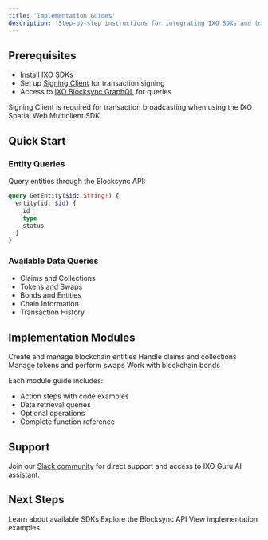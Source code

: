 ```yaml
---
title: 'Implementation Guides'
description: 'Step-by-step instructions for integrating IXO SDKs and tools into your applications'
---
```




## Prerequisites

- Install [IXO SDKs](/spatial-web-stack/sdks/ixo-multiclient-sdk)
- Set up [Signing Client](https://www.npmjs.com/package/@ixo/impactxclient-sdk#signing-client) for transaction signing
- Access to [IXO Blocksync GraphQL](/api-docs/blocksync-api/blocksync-graphql) for queries

<Tip>
Signing Client is required for transaction broadcasting when using the IXO Spatial Web Multiclient SDK.
</Tip>

## Quick Start

### Entity Queries
Query entities through the Blocksync API:

```graphql
query GetEntity($id: String!) {
  entity(id: $id) {
    id
    type
    status
  }
}
```

### Available Data Queries
- Claims and Collections
- Tokens and Swaps  
- Bonds and Entities
- Chain Information
- Transaction History

## Implementation Modules

<CardGroup>
  <Card title="Entity Module" icon="cube">
    Create and manage blockchain entities
  </Card>
  <Card title="Claims Module" icon="file-signature">
    Handle claims and collections
  </Card>
  <Card title="Tokens Module" icon="coins">
    Manage tokens and perform swaps
  </Card>
  <Card title="Bonds Module" icon="link">
    Work with blockchain bonds
  </Card>
</CardGroup>

Each module guide includes:
- Action steps with code examples
- Data retrieval queries
- Optional operations
- Complete function reference

## Support

Join our [Slack community](https://ixofoundation.slack.com/archives/C04UERAUHQT) for direct support and access to IXO Guru AI assistant.

## Next Steps

<CardGroup>
  <Card title="SDKs Overview" icon="box" href="/spatial-web-stack/sdks/ixo-multiclient-sdk">
    Learn about available SDKs
  </Card>
  <Card title="GraphQL API" icon="code" href="/api-docs/blocksync-api/blocksync-graphql">
    Explore the Blocksync API
  </Card>
  <Card title="Examples" icon="lightbulb" href="/guides/hands-on">
    View implementation examples
  </Card>
</CardGroup>